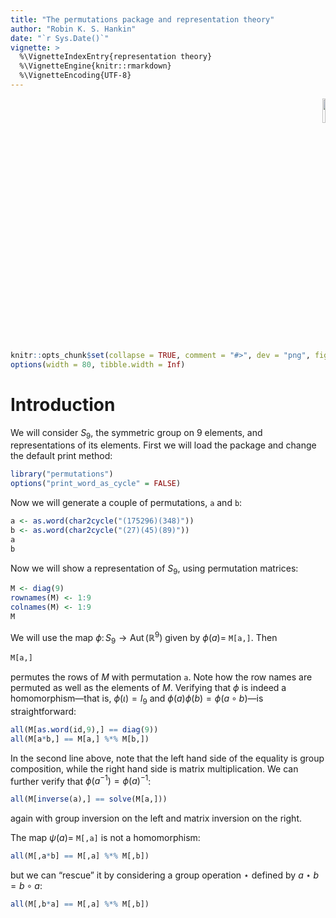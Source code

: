 ```yaml
---
title: "The permutations package and representation theory"
author: "Robin K. S. Hankin"
date: "`r Sys.Date()`"
vignette: >
  %\VignetteIndexEntry{representation theory}
  %\VignetteEngine{knitr::rmarkdown}
  %\VignetteEncoding{UTF-8}
---
```



<p style="text-align: right;">
![](`r system.file("help/figures/permutations.png", package = "permutations")`){width=10%}
</p>



```r
knitr::opts_chunk$set(collapse = TRUE, comment = "#>", dev = "png", fig.width = 7, fig.height = 3.5, message = FALSE, warning = FALSE)
options(width = 80, tibble.width = Inf)
```

# Introduction

We will consider $S_9$, the symmetric group on 9 elements, and
representations of its elements.  First we will load the package and
change the default print method:

```r
library("permutations")
options("print_word_as_cycle" = FALSE)
```


Now we will generate a couple of permutations, `a` and `b`:


```r
a <- as.word(char2cycle("(175296)(348)"))
b <- as.word(char2cycle("(27)(45)(89)"))
a
b
```

Now we will show a representation of $S_9$, using permutation matrices:

```r
M <- diag(9)
rownames(M) <- 1:9
colnames(M) <- 1:9
M
```

We will use the map $\phi\colon S_9\longrightarrow\operatorname{Aut}\left(\mathbb{R}^9\right)$ given by $\phi(a)=$ `M[a,]`.  Then


```r
M[a,]
```

permutes the rows of $M$ with permutation `a`.  Note how the row
names are permuted as well as the elements of $M$.  Verifying that
$\phi$ is indeed a homomorphism---that is, $\phi(\iota)=I_9$ and
$\phi(a)\phi(b)=\phi(a\circ b)$---is straightforward:

```r
all(M[as.word(id,9),] == diag(9))
all(M[a*b,] == M[a,] %*% M[b,])
```

In the second line above, note that the left hand side of the equality
is group composition, while the right hand side is matrix
multiplication.  We can further verify that
$\phi\left(a^{-1}\right)=\phi(a)^{-1}$:

```r
all(M[inverse(a),] == solve(M[a,]))
```

again with group inversion on the left and matrix inversion on the
right.

The map $\psi(a)=$ `M[,a]` is not a homomorphism:


```r
all(M[,a*b] == M[,a] %*% M[,b])
```

but we can "rescue" it by considering a group operation $\star$
defined by $a\star b=b\circ a$:

```r
all(M[,b*a] == M[,a] %*% M[,b])
```
